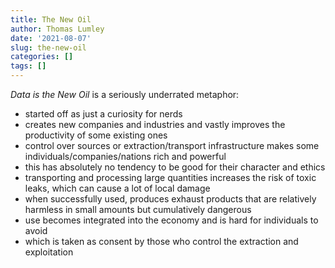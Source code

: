 ```yaml
---
title: The New Oil
author: Thomas Lumley
date: '2021-08-07'
slug: the-new-oil
categories: []
tags: []
---
```


*Data is the New Oil* is a seriously underrated metaphor:

- started off as just a curiosity for nerds
- creates new companies and industries and vastly improves the productivity of some existing ones
- control over sources or extraction/transport infrastructure makes some individuals/companies/nations rich and powerful
- this has absolutely no tendency to be good for their character and ethics
- transporting and processing large quantities increases the risk of toxic leaks, which can cause a lot of local damage
- when successfully used, produces exhaust products that are relatively harmless in small amounts but cumulatively dangerous
- use becomes integrated into the economy and is hard for individuals to avoid
- which is taken as consent by those who control the extraction and exploitation